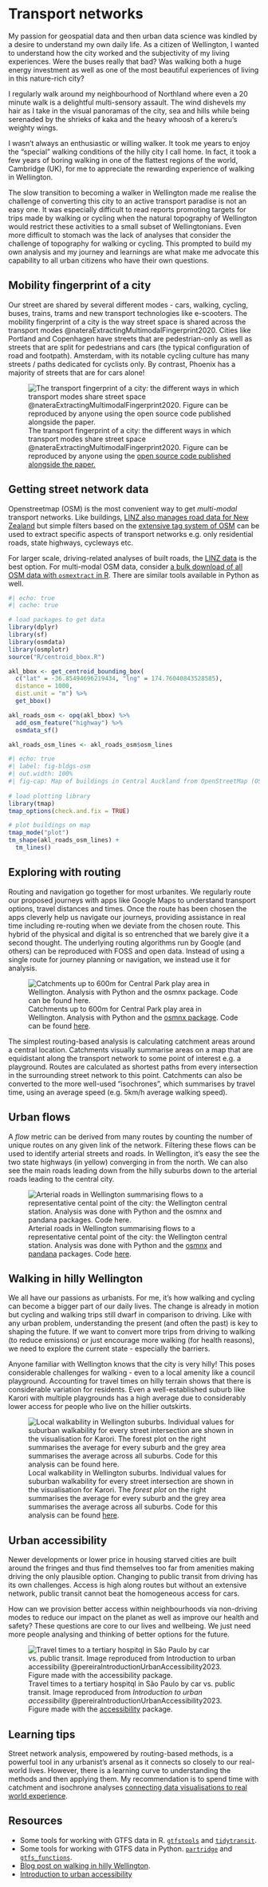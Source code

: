 # Transport networks {#sec-networks}

My passion for geospatial data and then urban data science was kindled by a desire to understand my own daily life. As a citizen of Wellington, I wanted to understand how the city worked and the subjectivity of my living experiences. Were the buses really that bad? Was walking both a huge energy investment as well as one of the most beautiful experiences of living in this nature-rich city?

I regularly walk around my neighbourhood of Northland where even a 20 minute walk is a delightful multi-sensory assault. The wind dishevels my hair as I take in the visual panoramas of the city, sea and hills while being serenaded by the shrieks of kaka and the heavy whoosh of a kereru's weighty wings. 

I wasn't always an enthusiastic or willing walker. It took me years to enjoy the "special" walking conditions of the hilly city I call home. In fact, it took a few years of boring walking in one of the flattest regions of the world, Cambridge (UK), for me to appreciate the rewarding experience of walking in Wellington.

The slow transition to becoming a walker in Wellington made me realise the challenge of converting this city to an active transport paradise is not an easy one. It was especially difficult to read reports promoting targets for trips made by walking or cycling when the natural topography of Wellington would restrict these activities to a small subset of Wellingtonians. Even more difficult to stomach was the lack of analyses that consider the challenge of topography for walking or cycling. This prompted to build my own analysis and my journey and learnings are what make me advocate this capability to all urban citizens who have their own questions.

## Mobility fingerprint of a city

Our street are shared by several different modes - cars, walking, cycling, buses, trains, trams and new transport technologies like e-scooters. The mobility fingerprint of a city is the way street space is shared across the transport modes @nateraExtractingMultimodalFingerprint2020. Cities like Portland and Copenhagen have streets that are pedestrian-only as well as streets that are split for pedestrians and cars (the typical configuration of road and footpath). Amsterdam, with its notable cycling culture has many streets / paths dedicated for cyclists only. By contrast, Phoenix has a majority of streets that are for cars alone!

![The transport fingerprint of a city: the different ways in which transport modes share street space @nateraExtractingMultimodalFingerprint2020. Figure can be reproduced by anyone using the [open source code published alongside the paper.](https://github.com/nateraluis/Multimodal-Fingerprint)](./assets/multilayer-multimodal-networks.png)

## Getting street network data
Openstreetmap (OSM) is the most convenient way to get _multi-modal_ transport networks. Like buildings, [LINZ also manages road data for New Zealand](https://data.linz.govt.nz/data/category/roads-and-addresses/) but simple filters based on the [extensive tag system of OSM](https://wiki.openstreetmap.org/wiki/Key:highway?uselang=en-GB) can be used to extract specific aspects of transport networks e.g. only residential roads, state highways, cycleways etc. 

For larger scale, driving-related analyses of built roads, the [LINZ data](https://data.linz.govt.nz/data/category/roads-and-addresses) is the best option. For multi-modal OSM data, consider [a bulk download of all OSM data with `osmextract` in R](https://cran.r-project.org/web/packages/osmextract/vignettes/osmextract.html). There are similar tools available in Python as well.

```r
#| echo: true
#| cache: true

# load packages to get data
library(dplyr)
library(sf)
library(osmdata)
library(osmplotr)
source("R/centroid_bbox.R")

akl_bbox <- get_centroid_bounding_box(
  c("lat" = -36.85494696219434, "lng" = 174.76040843528585),
  distance = 1000,
  dist.unit = "m") %>% 
  get_bbox()

akl_roads_osm <- opq(akl_bbox) %>%
  add_osm_feature("highway") %>% 
  osmdata_sf()

akl_roads_osm_lines <- akl_roads_osm$osm_lines
```

```r
#| echo: true
#| label: fig-bldgs-osm
#| out.width: 100%
#| fig-cap: Map of buildings in Central Auckland from OpenStreetMap (OSSM). 
 
# load plotting library
library(tmap)
tmap_options(check.and.fix = TRUE)

# plot buildings on map
tmap_mode("plot")
tm_shape(akl_roads_osm_lines) + 
  tm_lines()
```

## Exploring with routing {#sec-routing}
Routing and navigation go together for most urbanites. We regularly route our proposed journeys with apps like Google Maps to understand transport options, travel distances and times. Once the route has been chosen the apps cleverly help us navigate our journeys, providing assistance in real time including re-routing when we deviate from the chosen route. This hybrid of the physical and digital is so entrenched that we barely give it a second thought. The underlying routing algorithms run by Google (and others) can be reproduced with FOSS and open data. Instead of using a single route for journey planning or navigation, we instead use it for analysis. 

![Catchments up to 600m for Central Park play area in Wellington. Analysis with Python and the [osmnx package](https://github.com/gboeing/osmnx). Code can be found [here](https://github.com/shriv/foss4g-workshop/blob/master/notebooks/applications.ipynb).](./assets/routes-to-catchment.png)

The simplest routing-based analysis is calculating catchment areas around a central location. Catchments visually summarise areas on a map that are equidistant along the transport network to some point of interest e.g. a playground. Routes are calculated as shortest paths from every intersection in the surrounding street network to this point. Catchments can also be converted to the more well-used "isochrones", which summarises by travel time, using an average speed (e.g. 5km/h average walking speed). 

## Urban flows
A _flow_ metric can be derived from many routes by counting the number of unique routes on any given link of the network. Filtering these flows can be used to identify arterial streets and roads. In Wellington, it's easy the see the two state highways (in yellow) converging in from the north. We can also see the main roads leading down from the hilly suburbs down to the arterial roads leading to the central city. 

![Arterial roads in Wellington summarising flows to a representative cental point of the city: the Wellington central station. Analysis was done with Python and the [osmnx](https://github.com/gboeing/osmnx) and [pandana](https://github.com/UDST/pandana) packages. Code [here](https://github.com/shriv/foss4g-workshop/blob/master/notebooks/applications.ipynb).](./assets/arterial-roads-wgtn.png)

## Walking in hilly Wellington
We all have our passions as urbanists. For me, it's how walking and cycling can become a bigger part of our daily lives. The change is already in motion but cycling and walking trips still dwarf in comparison to driving. Like with any urban problem, understanding the present (and often the past) is key to shaping the future. If we want to convert more trips from driving to walking (to reduce emissions) or just encourage more walking (for health reasons), we need to explore the current state - especially the barriers. 

Anyone familiar with Wellington knows that the city is very hilly! This poses considerable challenges for walking - even to a local amenity like a council playground. Accounting for travel times on hilly terrain shows that there is considerable variation for residents. Even a well-established suburb like Karori with multiple playgrounds has a high average due to considerably lower access for people who live on the hillier outskirts. 

![Local walkability in Wellington suburbs. Individual values for suburban walkability for every street intersection are shown in the visualisation for Karori. The _forest plot_ on the right summarises the average for every suburb and the grey area summarises the average across all suburbs. Code for this analysis can be found [here](https://github.com/shriv/accessibility-series).](./assets/walking-wellington.png)


## Urban accessibility
Newer developments or lower price in housing starved cities are built around the fringes and thus find themselves too far from amenities making driving the only plausible option. Changing to public transit from driving has its own challenges. Access is high along routes but without an extensive network, public transit cannot beat the homogeneous access for cars. 

How can we provision better access within neighbourhoods via non-driving modes to reduce our impact on the planet as well as improve our health and safety? These questions are core to our lives and wellbeing. We just need more people analysing and thinking of better options for the future.  


![Travel times to a tertiary hospitql in São Paulo by car vs. public transit. Image reproduced from _Introduction to urban accessibility_ @pereiraIntroductionUrbanAccessibility2023. Figure made with the [accessibility](https://github.com/ipeaGIT/accessibility) package.](./assets/pt-car-access-hospitals.png)


## Learning tips
Street network analysis, empowered by routing-based methods, is a powerful tool in any urbanist's arsenal as it connects so closely to our real-world lives. However, there is a learning curve to understanding the methods and then applying them. My recommendation is to spend time with catchment and isochrone analyses [connecting data visualisations to real world experience](https://mappyurbanist.com/blog/2023-04-temporal-isochrone/). 

## Resources
- Some tools for working with GTFS data in R. [`gtfstools`](https://ipeagit.github.io/gtfstools/) and [`tidytransit`](https://r-transit.github.io/tidytransit/index.html).
- Some tools for working with GTFS data in Python. [`partridge`](https://github.com/remix/partridge) and [`gtfs_functions`](https://github.com/Bondify/gtfs_functions). 
- [Blog post on walking in hilly Wellington](https://shriv-portfolio.netlify.app/post/walkability-2/). 
- [Introduction to urban accessibility](https://ipeagit.github.io/intro_access_book/)
